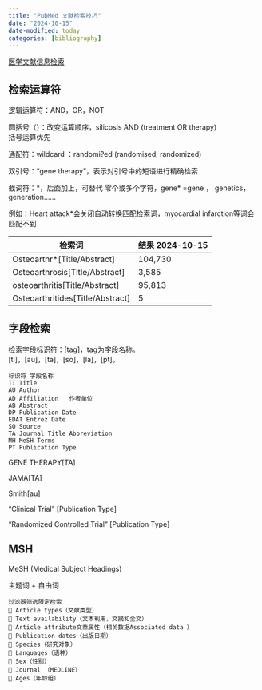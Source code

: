 ```yaml
---
title: "PubMed 文献检索技巧"
date: "2024-10-15"
date-modified: today
categories: [bibliography]
---
```


[医学文献信息检索](https://wvpn.ustc.edu.cn/https/77726476706e69737468656265737421fcfe43d232237c53300d8db9d6562d/uncategorized/%E4%BF%A1%E6%81%AF%E6%A3%80%E7%B4%A2%E6%95%99%E5%AD%A6/)

## 检索运算符

逻辑运算符：AND，OR，NOT

圆括号（）：改变运算顺序，silicosis AND (treatment OR therapy)\
括号运算优先

通配符：wildcard ：randomi?ed (randomised, randomized)

双引号："gene therapy"，表示对引号中的短语进行精确检索

截词符：\*，后面加上，可替代 零个或多个字符，gene\* =gene ， genetics，generation......

例如：Heart attack\*会关闭自动转换匹配检索词，myocardial infarction等词会\
匹配不到

| 检索词                             | 结果 2024-10-15 |
|------------------------------------|-----------------|
| Osteoarthr\*\[Title/Abstract\]     | 104,730         |
| Osteoarthrosis\[Title/Abstract\]   | 3,585           |
| osteoarthritis\[Title/Abstract\]   | 95,813          |
| Osteoarthritides\[Title/Abstract\] | 5               |

## 字段检索

检索字段标识符：\[tag\]，tag为字段名称。\
\[ti\]，\[au\]，\[ta\]，\[so\]，\[la\]，\[pt\]。

```         
标识符 字段名称
TI Title
AU Author
AD Affiliation   作者单位
AB Abstract
DP Publication Date
EDAT Entrez Date
SO Source
TA Journal Title Abbreviation
MH MeSH Terms
PT Publication Type
```

GENE THERAPY\[TA\]

JAMA\[TA\]

Smith\[au\]

"Clinical Trial" \[Publication Type\]

"Randomized Controlled Trial" \[Publication Type\]

## MSH

MeSH (Medical Subject Headings)

主题词 + 自由词

```         
过滤器筛选限定检索
 Article types（文献类型）
 Text availability（文本利用，文摘和全文）
 Article attribute文章属性（相关数据Associated data ）
 Publication dates（出版日期）
 Species（研究对象）
 Languages（语种）
 Sex（性别）
 Journal （MEDLINE）
 Ages（年龄组）
```
